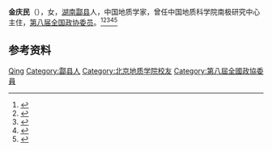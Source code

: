 '''金庆民'''（{{bd|1939年||1999年}}），女，[[湖南|湖南]][[酃县|酃县]]人，中国地质学家，曾任中国地质科学院南极研究中心主住，[[第八届全国政协委员|第八届全国政协委员]]。<ref>{{Cite book|title=历届全国政协委员人名辞典|author=|publisher=中国国际广播出版社|year=1996|isbn=9787507813746|location=北京|pages=}}</ref><ref>{{Cite book|title=中华人民共和国职官志|author=何虎生, 李耀东, 向常福主编|publisher=中国社会出版社|year=2003|isbn=9787800883934|location=北京|pages=}}</ref><ref>{{Cite book|title=古今中外女名人辞典|author=中国妇女管理干部学院编|publisher=中国广播电视出版社|year=1989|isbn=|location=北京|pages=}}</ref><ref>{{Cite book|title=中华当代文化名人大辞典|author=张品兴, 殷登祥, 陈有进等主编|publisher=中国广播电视出版社|year=1992|isbn=9787504315137|location=北京|pages=}}</ref><ref>{{Cite book|title=中国社会团体会长秘书长辞典|author=黄汉江主编|publisher=上海科学技术文献出版社|year=1999|isbn=|location=上海|pages=}}</ref>

== 参考资料 ==
{{reflist}}

{{Authority control}}
{{DEFAULTSORT:Jin金}}
[[Category:金姓|Qing]]
[[Category:酃县人|Category:酃县人]]
[[Category:北京地质学院校友|Category:北京地质学院校友]]
[[Category:第八屆全國政協委員|Category:第八屆全國政協委員]]

{{中国人物小作品}}